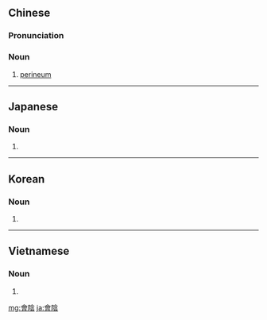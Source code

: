 {{also|会陰|会阴}}
==Chinese==
{{zh-forms|s=会阴}}
{{wikipedia|lang=zh}}
{{wikipedia|lang=yue}}

===Pronunciation===
{{zh-pron
|m=huìyīn
|c=wui6 jam1
|cat=n
}}

===Noun===
{{zh-noun}}

# {{lb|zh|anatomy}} [[perineum]]

----

==Japanese==
{{ja-kanjitab|え|いん|yomi=o}}

===Noun===
{{ja-noun|shin=会陰|えいん|hhira=ゑいん}}

# {{kyujitai spelling of|会陰}}

----

==Korean==
{{ko-hanjatab}}

===Noun===
{{ko-noun|hangeul=회음}}

# {{hanja form of|회음|[[perineum]]}}

----

==Vietnamese==
{{vi-hantutab}}

===Noun===
{{vi-hantu}}

# {{han tu form of|hội âm|[[perineum]]}}

[[mg:會陰]]
[[ja:會陰]]
